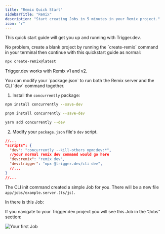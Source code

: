 ```yaml
---
title: "Remix Quick Start"
sidebarTitle: "Remix"
description: "Start creating Jobs in 5 minutes in your Remix project."
icon: "r"
---
```


This quick start guide will get you up and running with Trigger.dev.

<Accordion title="Need to create a new Remix project to add Trigger.dev to?">
No problem, create a blank project by running the `create-remix` command in your terminal then continue with this quickstart guide as normal:

```bash
npx create-remix@latest
```

Trigger.dev works with Remix v1 and v2.

</Accordion>

<Steps titleSize="h3">
<Snippet file="quickstart-setup-steps.mdx" />

<Step title="Run the CLI `dev` command">

<Snippet file="quickstart-cli-dev.mdx" />

<AccordionGroup>
<Accordion title="Advanced: Run your Remix server together with the CLI">
You can modify your `package.json` to run both the Remix server and the CLI `dev` command together.

1. Install the `concurrently` package:

  <CodeGroup>

```bash npm
npm install concurrently --save-dev
```

```bash pnpm
pnpm install concurrently --save-dev
```

```bash yarn
yarn add concurrently --dev
```

</CodeGroup>

2. Modify your `package.json` file's `dev` script.

```json package.json
//...
"scripts": {
  "dev": "concurrently --kill-others npm:dev:*",
  //your normal remix dev command would go here
  "dev:remix": "remix dev",
  "dev:trigger": "npx @trigger.dev/cli dev",
  //...
}
//...
```

</Accordion>
</AccordionGroup>

</Step>

<Step title="Your first job">

The CLI init command created a simple Job for you. There will be a new file `app/jobs/example.server.(ts/js)`.

In there is this Job:

<Snippet file="quickstart-example-job.mdx" />

If you navigate to your Trigger.dev project you will see this Job in the "Jobs" section:

![Your first Job](/images/first-job.png)

</Step>

<Snippet file="quickstart-running-your-job.mdx" />

</Steps>

<Snippet file="quickstart-whats-next.mdx" />
<CardGroup cols={2}>
  <Snippet file="card-react-hooks.mdx" />
</CardGroup>
